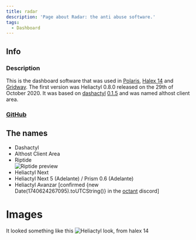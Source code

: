```yaml
---
title: radar
description: 'Page about Radar: the anti abuse software.'
tags:
  - Dashboard
---
```


## Info
### Description
This is the dashboard software that was used in [Polaris](../Hosts/polarisnode.com.md), [Halex 14](../Hosts/halex.gg.md) and [Gridway](../Hosts/gridway.io.md).
The first version was Heliactyl 0.8.0 released on the 29th of October 2020. It was based on [dashactyl](https://github.com/Votion-Development/Dashactyl) [0.1.5](https://github.com/Votion-Development/Dashactyl-0.4) and was named althost client area.

### [GitHub](https://github.com/OpenHeliactyl/)

## The names
* Dashactyl
* Althost Client Area
* Riptide  
  ![Riptide preview](https://summerhosts.github.io/media/SRYDEN/heliactyl/riptide.png)
* Heliactyl Next
* Heliactyl Next 5 (Adelante) / Prism 0.6 (Adelante)
* Heliactyl Avanzar [confirmed {new Date(1740624267095).toUTCString()} in the [octant](../Hosts/octant.sh.mdx) discord]


# Images
It looked something like this
![Heliactyl look, from halex 14](https://summerhosts.github.io/media/halex/halex%2014%20dashboard.png)